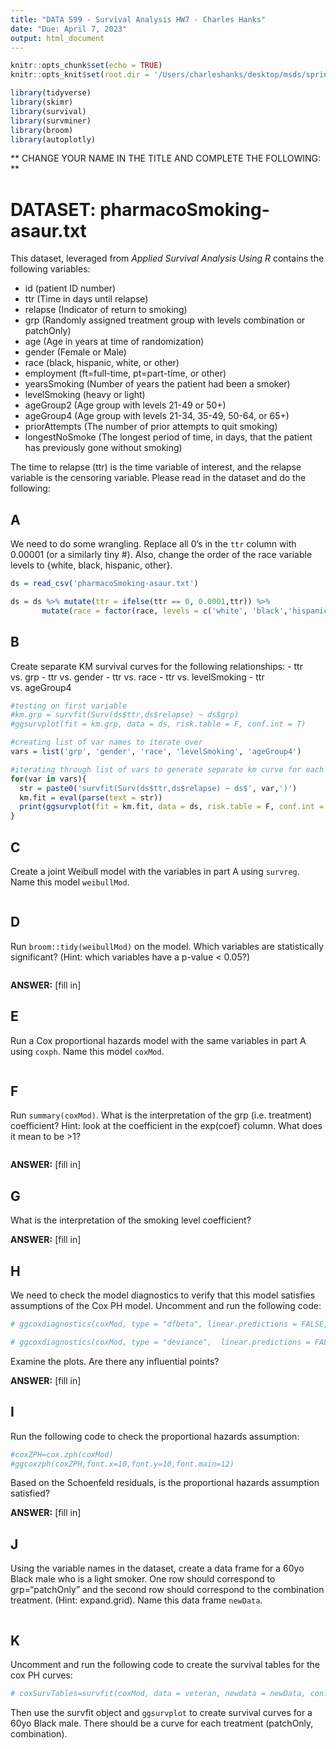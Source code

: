 ```yaml
---
title: "DATA 599 - Survival Analysis HW7 - Charles Hanks"
date: "Due: April 7, 2023"
output: html_document
---
```


```r
knitr::opts_chunk$set(echo = TRUE)
knitr::opts_knit$set(root.dir = '/Users/charleshanks/desktop/msds/spring_23/SA/datasets')

library(tidyverse)
library(skimr)
library(survival)
library(survminer)
library(broom)
library(autoplotly) 
```

** CHANGE YOUR NAME IN THE TITLE AND COMPLETE THE FOLLOWING: **

# DATASET: pharmacoSmoking-asaur.txt

This dataset, leveraged from *Applied Survival Analysis Using R* contains the following variables:

- id  (patient ID number) 
- ttr (Time in days until relapse)
- relapse (Indicator of return to smoking) 
- grp (Randomly assigned treatment group with levels combination or patchOnly)
- age (Age in years at time of randomization)
- gender (Female or Male) 
- race (black, hispanic, white, or other)
- employment (ft=full-time, pt=part-time, or other)
- yearsSmoking (Number of years the patient had been a smoker)
- levelSmoking (heavy or light)
- ageGroup2 (Age group with levels 21-49 or 50+)
- ageGroup4 (Age group with levels 21-34, 35-49, 50-64, or 65+)
- priorAttempts (The number of prior attempts to quit smoking)
- longestNoSmoke (The longest period of time, in days, that the patient has previously gone without smoking)

The time to relapse (ttr) is the time variable of interest, and the relapse variable is the censoring variable.  Please read in the dataset and do the following:

## A
We need to do some wrangling.  Replace all 0's in the `ttr` column with 0.00001 (or a similarly tiny #).  Also, change the order of the race variable levels to {white, black, hispanic, other}.

```r
ds = read_csv('pharmacoSmoking-asaur.txt')

ds = ds %>% mutate(ttr = ifelse(ttr == 0, 0.0001,ttr)) %>% 
       mutate(race = factor(race, levels = c('white', 'black','hispanic','other')))

```

## B
Create separate KM survival curves for the following relationships:
- ttr vs. grp
- ttr vs. gender
- ttr vs. race
- ttr vs. levelSmoking
- ttr vs. ageGroup4

```r
#testing on first variable
#km.grp = survfit(Surv(ds$ttr,ds$relapse) ~ ds$grp)
#ggsurvplot(fit = km.grp, data = ds, risk.table = F, conf.int = T)

#creating list of var names to iterate over
vars = list('grp', 'gender', 'race', 'levelSmoking', 'ageGroup4')

#iterating through list of vars to generate separate km curve for each km table
for(var in vars){
  str = paste0('survfit(Surv(ds$ttr,ds$relapse) ~ ds$', var,')')
  km.fit = eval(parse(text = str))
  print(ggsurvplot(fit = km.fit, data = ds, risk.table = F, conf.int = F) + labs(title = paste('Time to Relapse vs. ', var,sep ='')))
}
```

## C
Create a joint Weibull model with the variables in part A using `survreg`.  Name this model `weibullMod`.

```r

```

## D
Run `broom::tidy(weibullMod)` on the model.  Which variables are statistically significant?  (Hint: which variables have a p-value < 0.05?)

```r

```

**ANSWER:** [fill in]

## E
Run a Cox proportional hazards model with the same variables in part A using `coxph`.  Name this model `coxMod`.

```r

```

## F
Run `summary(coxMod)`.  What is the interpretation of the grp (i.e. treatment) coefficient?  Hint: look at the coefficient in the exp(coef) column.  What does it mean to be >1?

```r

```

**ANSWER:** [fill in]

## G
What is the interpretation of the smoking level coefficient?

**ANSWER:** [fill in]

## H
We need to check the model diagnostics to verify that this model satisfies assumptions of the Cox PH model.  Uncomment and run the following code:

```r
# ggcoxdiagnostics(coxMod, type = "dfbeta", linear.predictions = FALSE, ggtheme = theme_minimal())

# ggcoxdiagnostics(coxMod, type = "deviance",  linear.predictions = FALSE, ggtheme = theme_minimal())
```

Examine the plots.  Are there any influential points?

**ANSWER:** [fill in]

## I
Run the following code to check the proportional hazards assumption:

```r
#coxZPH=cox.zph(coxMod)
#ggcoxzph(coxZPH,font.x=10,font.y=10,font.main=12)
```

Based on the Schoenfeld residuals, is the proportional hazards assumption satisfied?

**ANSWER:** [fill in]

## J
Using the variable names in the dataset, create a data frame for a 60yo Black male who is a light smoker.  One row should correspond to grp="patchOnly" and the second row should correspond to the combination treatment.  (Hint: expand.grid).  Name this data frame `newData`.

```r

```

## K
Uncomment and run the following code to create the survival tables for the cox PH curves:

```r
# coxSurvTables=survfit(coxMod, data = veteran, newdata = newData, conf.type = "none")
```

Then use the survfit object and `ggsurvplot` to create survival curves for a 60yo Black male.  There should be a curve for each treatment (patchOnly, combination).

```r

```
